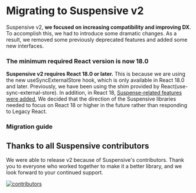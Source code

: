 
# Migrating to Suspensive v2

Suspensive v2, **we focused on increasing compatibility and improving DX**.
To accomplish this, we had to introduce some dramatic changes. As a result, we removed some previously deprecated features and added some new interfaces.

### The minimum required React version is now 18.0

**Suspensive v2 requires React 18.0 or later.** This is because we are using the new useSyncExternalStore hook, which is only available in React 18.0 and later. Previously, we have been using the shim provided by React(use-sync-external-store).
In addition, in React 18, [Suspense-related features were added](https://legacy.reactjs.org/blog/2022/03/29/react-v18.html), We decided that the direction of the Suspensive libraries needed to focus on React 18 or higher in the future rather than responding to Legacy React.

### Migration guide

<Cards num={2}>
  <Cards.Card title="See @suspensive/react v2" href="/docs/react/migrate-to-v2" />
  <Cards.Card title="See @suspensive/react-query v2" href="/docs/react-query/migrate-to-v2" />
</Cards>

## Thanks to all Suspensive contributors

We were able to release v2 because of Suspensive's contributors. Thank you to everyone who worked together to make it a better library, and we look forward to your continued support.

[![contributors](https://contrib.rocks/image?repo=toss/suspensive)](https://github.com/toss/suspensive/graphs/contributors)
